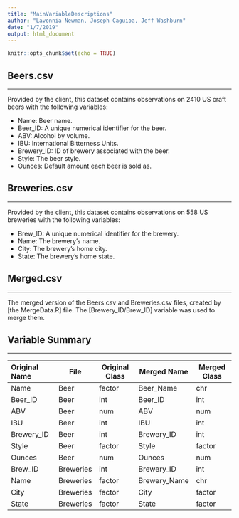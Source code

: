```yaml
---
title: "MainVariableDescriptions"
author: "Lavonnia Newman, Joseph Caguioa, Jeff Washburn"
date: "1/7/2019"
output: html_document
---
```


```r
knitr::opts_chunk$set(echo = TRUE)
```

## Beers.csv
***

Provided by the client, this dataset contains observations on 2410 US craft beers with the following variables:

* Name: Beer name.
* Beer_ID: A unique numerical identifier for the beer.
* ABV: Alcohol by volume.
* IBU: International Bitterness Units.
* Brewery_ID: ID of brewery associated with the beer.
* Style: The beer style.
* Ounces: Default amount each beer is sold as.

## Breweries.csv
***

Provided by the client, this dataset contains observations on 558 US breweries with the following variables:

* Brew_ID: A unique numerical identifier for the brewery.
* Name: The brewery's name.
* City: The brewery's home city.
* State: The brewery's home state.

## Merged.csv
***

The merged version of the Beers.csv and Breweries.csv files, created by [the MergeData.R] file. The [Brewery_ID/Brew_ID] variable was used to merge them.


## Variable Summary
***

Original Name   | File      | Original Class | Merged Name   | Merged Class
:-------------- | --------- | -------------- | ------------- | --------------
Name            | Beer      | factor         | Beer_Name     | chr
Beer_ID         | Beer      | int            | Beer_ID       | int
ABV             | Beer      | num            | ABV           | num
IBU             | Beer      | int            | IBU           | int
Brewery_ID      | Beer      | int            | Brewery_ID    | int
Style           | Beer      | factor         | Style         | factor
Ounces          | Beer      | num            | Ounces        | num
Brew_ID         | Breweries | int            | Brewery_ID    | int
Name            | Breweries | factor         | Brewery_Name  | chr
City            | Breweries | factor         | City          | factor
State           | Breweries | factor         | State         | factor
